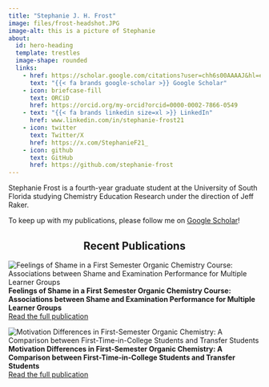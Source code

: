 ```yaml
---
title: "Stephanie J. H. Frost"
image: files/frost-headshot.JPG
image-alt: this is a picture of Stephanie
about: 
  id: hero-heading
  template: trestles
  image-shape: rounded
  links:
    - href: https://scholar.google.com/citations?user=chh6s00AAAAJ&hl=en
      text: "{{< fa brands google-scholar >}} Google Scholar"
    - icon: briefcase-fill
      text: ORCiD
      href: https://orcid.org/my-orcid?orcid=0000-0002-7866-0549
    - text: "{{< fa brands linkedin size=xl >}} LinkedIn"
      href: www.linkedin.com/in/stephanie-frost21
    - icon: twitter
      text: Twitter/X
      href: https://x.com/StephanieF21_
    - icon: github
      text: GitHub
      href: https://github.com/stephanie-frost
---
```


:::{#hero-heading}
Stephanie Frost is a fourth-year graduate student at the University of South Florida studying Chemistry Education Research under the direction of Jeff Raker. 

To keep up with my publications, please follow me on [Google Scholar](https://scholar.google.com/citations?user=chh6s00AAAAJ&hl=en)!

<h2 style="text-align: center;">Recent Publications</h2>

::: {layout-ncol=2}
![Feelings of Shame in a First Semester Organic Chemistry Course: Associations between Shame and Examination Performance for Multiple Learner Groups](files/shame-abstract.webp)  
  **Feelings of Shame in a First Semester Organic Chemistry Course: Associations between Shame and Examination Performance for Multiple Learner Groups**  
  <a href="https://pubs.acs.org/doi/full/10.1021/acs.jchemed.4c00754">Read the full publication</a>

![Motivation Differences in First-Semester Organic Chemistry: A Comparison between First-Time-in-College Students and Transfer Students](files/motiv-abstract.gif)  
  **Motivation Differences in First-Semester Organic Chemistry: A Comparison between First-Time-in-College Students and Transfer Students**  
  <a href="https://pubs.acs.org/doi/full/10.1021/acs.jchemed.3c00579">Read the full publication</a>
:::

:::
